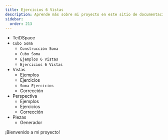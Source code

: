 ```yaml
---
title: Ejercicios 6 Vistas
description: Aprende más sobre mi proyecto en este sitio de documentación construido con Starlight.
sidebar:
  order: 213
---
```



<FileTree>

- TeiDSpace
- `Cubo Soma`
  - `Construcción Soma`
  - `Cubo Soma`
  - `Ejemplos 6 Vistas`
  - `Ejercicios 6 Vistas`
- Vistas
  - Ejemplos
  - Ejercicios
  - `Soma Ejercicios`
  - Corrección
- Perspectiva
  - Ejemplos
  - Ejercicios
  - Corrección
- Piezas
  - Generador

</FileTree>

¡Bienvenido a mi proyecto!